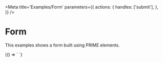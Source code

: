 
<Meta
  title='Examples/Form'
  parameters={{
    actions: {
      handles: ['submit'],
    },
  }}
/>

# Form

This examples shows a form built using PRIME elements.

<Form />

<Canvas>
  <Story name='Form'>
    {() => `
      <form
        onsubmit="
          console.log(this.elements)
          console.log([...this.elements].map(e => e.value))
          for (const [key, value] of new FormData(this)) {
            console.log(key, ':', value)
          }
          return false
        "
        style="
          display: flex;
          flex-direction: column;
          gap: 0.5rem;
          max-width: 200px;
        "
      >
        <v-input
          name="first_name"
          label="First name"
        ></v-input>
        <v-input
          name="last_name"
          label="Last name"
        ></v-input>
        <v-button
          type="submit"
          label="Submit"
        ></v-button>
      </form>
    `}
  </Story>
</Canvas>
